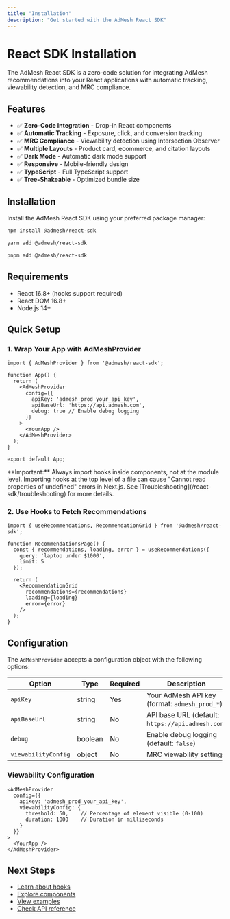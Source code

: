 ```yaml
---
title: "Installation"
description: "Get started with the AdMesh React SDK"
---
```


# React SDK Installation

The AdMesh React SDK is a zero-code solution for integrating AdMesh recommendations into your React applications with automatic tracking, viewability detection, and MRC compliance.

## Features

- ✅ **Zero-Code Integration** - Drop-in React components
- ✅ **Automatic Tracking** - Exposure, click, and conversion tracking
- ✅ **MRC Compliance** - Viewability detection using Intersection Observer
- ✅ **Multiple Layouts** - Product card, ecommerce, and citation layouts
- ✅ **Dark Mode** - Automatic dark mode support
- ✅ **Responsive** - Mobile-friendly design
- ✅ **TypeScript** - Full TypeScript support
- ✅ **Tree-Shakeable** - Optimized bundle size

## Installation

Install the AdMesh React SDK using your preferred package manager:

<CodeGroup>

```bash npm
npm install @admesh/react-sdk
```

```bash yarn
yarn add @admesh/react-sdk
```

```bash pnpm
pnpm add @admesh/react-sdk
```

</CodeGroup>

## Requirements

- React 16.8+ (hooks support required)
- React DOM 16.8+
- Node.js 14+

## Quick Setup

### 1. Wrap Your App with AdMeshProvider

```tsx
import { AdMeshProvider } from '@admesh/react-sdk';

function App() {
  return (
    <AdMeshProvider
      config={{
        apiKey: 'admesh_prod_your_api_key',
        apiBaseUrl: 'https://api.admesh.com',
        debug: true // Enable debug logging
      }}
    >
      <YourApp />
    </AdMeshProvider>
  );
}

export default App;
```

<Warning>
**Important:** Always import hooks inside components, not at the module level. Importing hooks at the top level of a file can cause "Cannot read properties of undefined" errors in Next.js. See [Troubleshooting](/react-sdk/troubleshooting) for more details.
</Warning>

### 2. Use Hooks to Fetch Recommendations

```tsx
import { useRecommendations, RecommendationGrid } from '@admesh/react-sdk';

function RecommendationsPage() {
  const { recommendations, loading, error } = useRecommendations({
    query: 'laptop under $1000',
    limit: 5
  });

  return (
    <RecommendationGrid
      recommendations={recommendations}
      loading={loading}
      error={error}
    />
  );
}
```

## Configuration

The `AdMeshProvider` accepts a configuration object with the following options:

| Option | Type | Required | Description |
|--------|------|----------|-------------|
| `apiKey` | string | Yes | Your AdMesh API key (format: `admesh_prod_*`) |
| `apiBaseUrl` | string | No | API base URL (default: `https://api.admesh.com`) |
| `debug` | boolean | No | Enable debug logging (default: `false`) |
| `viewabilityConfig` | object | No | MRC viewability settings |

### Viewability Configuration

```tsx
<AdMeshProvider
  config={{
    apiKey: 'admesh_prod_your_api_key',
    viewabilityConfig: {
      threshold: 50,    // Percentage of element visible (0-100)
      duration: 1000    // Duration in milliseconds
    }
  }}
>
  <YourApp />
</AdMeshProvider>
```

## Next Steps

- [Learn about hooks](/react-sdk/hooks)
- [Explore components](/react-sdk/components)
- [View examples](/react-sdk/examples)
- [Check API reference](/react-sdk/api-reference)

